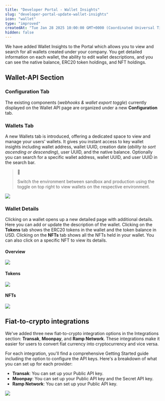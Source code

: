 ```yaml
---
title: "Developer Portal - Wallet Insights"
slug: "developer-portal-update-wallet-insights"
icon: "wallet"
type: "improved"
createdAt: "Tue Jan 28 2025 10:00:00 GMT+0000 (Coordinated Universal Time)"
hidden: false
---
```

We have added Wallet Insights to the Portal which allows you to view and search for all wallets created under your company. You get detailed information on each wallet, the ability to edit wallet descriptions, and you can see the native balance, ERC20 token holdings, and NFT holdings.

## Wallet-API Section

### Configuration Tab

The existing components (_webhooks & wallet export toggle_) currently displayed on the Wallet API page are organized under a new **Configuration** tab.

### Wallets Tab

A new Wallets tab is introduced, offering a dedicated space to view and manage your users' wallets.  It gives you instant access to key wallet insights including wallet address, wallet UUID, creation date (_ability to sort ascending or descending_), user UUID, and the native balance. Optionally you can search for a specific wallet address, wallet UUID, and user UUID in the search bar.

> 📘 
> 
> Switch the environment between sandbox and production using the toggle on top right to view wallets on the respective environment.

![](https://files.readme.io/2c50ce12777c32a3dd270deba6dc23801caa666b0068ce67eccb800dc285ddca-image.png)

### Wallet Details

Clicking on a wallet opens up a new detailed page with additional details. Here you can add or update the description of the wallet. Clicking on the **Tokens** tab shows the ERC20 tokens in the wallet and the token balance in USD. Clicking on the **NFTs** tab shows all the NFTs held in your wallet. You can also click on a specific NFT to view its details.

#### Overview

![](https://files.readme.io/e93629ef010421027d4cc7e75689510e763f0b46553d83f84e3f84128ed365ca-image.png)

#### Tokens

![](https://files.readme.io/04260d20379170e81d8dedc0d6013d0e6e0c20a595d718a21566c3a6fb09a606-image.png)

#### NFTs

![](https://files.readme.io/cdb06b6a9a6f91a0e50a5570262ec1a4a41b168765b788b9070fb79cc0cbd0ab-image.png)

## Fiat-to-crypto integrations

We've added three new fiat-to-crypto integration options in the Integrations section: **Transak**, **Moonpay**, and **Ramp Network**. These integrations make it easier for users to convert fiat currency into cryptocurrency and vice versa.

For each integration, you'll find a comprehensive Getting Started guide including the option to configure the API keys. Here's a breakdown of what you can set up for each provider:

- **Transak**: You can set up your Public API key.
- **Moonpay**: You can set up your Public API key and the Secret API key.
- **Ramp Network**: You can set up your Public API key.

![](https://files.readme.io/5862afeace59dce9f60d103f9361a9ca516b69c2c7383cecab1664ded799ea1b-image.png)
